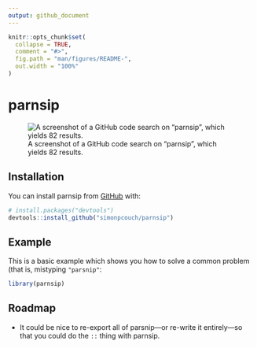```yaml
---
output: github_document
---
```


<!-- README.md is generated from README.Rmd. Please edit that file -->

```r
knitr::opts_chunk$set(
  collapse = TRUE,
  comment = "#>",
  fig.path = "man/figures/README-",
  out.width = "100%"
)
```

# parnsip

![A screenshot of a GitHub code search on "parnsip", which yields 82 results.](man/figures/parnsip_code_search.png)

## Installation

You can install parnsip from [GitHub](https://github.com/simonpcouch/parnsip) with:

``` r
# install.packages("devtools")
devtools::install_github("simonpcouch/parnsip")
```

## Example

This is a basic example which shows you how to solve a common problem (that is, mistyping `"parsnip"`:

```r
library(parnsip)
```

## Roadmap

* It could be nice to re-export all of parsnip—or re-write it entirely—so that you could do the `::` thing with parnsip.

